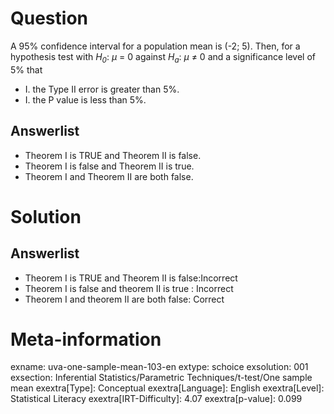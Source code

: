 Question
========

A 95% confidence interval for a population mean is (-2; 5). Then, for a hypothesis test with *H~0~*: *μ* = 0 against *H~a~*: *μ* ≠ 0 and a significance level of 5% that

* I. the Type II error is greater than 5%.
* I. the P value is less than 5%.

Answerlist
----------

* Theorem I is TRUE and Theorem II is false.
* Theorem I is false and Theorem II is true.
* Theorem I and Theorem II are both false.

Solution
========

Answerlist
----------

* Theorem I is TRUE and Theorem II is false:Incorrect
* Theorem I is false and theorem II is true : Incorrect
* Theorem I and theorem II are both false: Correct

Meta-information
================
exname: uva-one-sample-mean-103-en
extype: schoice
exsolution: 001
exsection: Inferential Statistics/Parametric Techniques/t-test/One sample mean
exextra[Type]: Conceptual
exextra[Language]: English
exextra[Level]: Statistical Literacy
exextra[IRT-Difficulty]: 4.07
exextra[p-value]: 0.099
